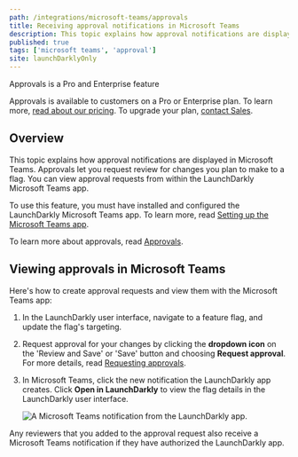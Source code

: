 ```yaml
---
path: /integrations/microsoft-teams/approvals
title: Receiving approval notifications in Microsoft Teams
description: This topic explains how approval notifications are displayed in Microsoft Teams.
published: true
tags: ['microsoft teams', 'approval']
site: launchDarklyOnly
---
```


<Callout intent="primary">
<CalloutTitle>Approvals is a Pro and Enterprise feature</CalloutTitle>
<CalloutDescription>

Approvals is available to customers on a Pro or Enterprise plan. To learn more, [read about our pricing](https://launchdarkly.com/pricing/). To upgrade your plan, [contact Sales](https://launchdarkly.com/contact-sales/).

</CalloutDescription>
</Callout>

## Overview

This topic explains how approval notifications are displayed in Microsoft Teams. Approvals let you request review for changes you plan to make to a flag. You can view approval requests from within the LaunchDarkly Microsoft Teams app.

To use this feature, you must have installed and configured the LaunchDarkly Microsoft Teams app. To learn more, read [Setting up the Microsoft Teams app](/integrations/microsoft-teams/setting-up).

To learn more about approvals, read [Approvals](/home/feature-workflows/approvals).

## Viewing approvals in Microsoft Teams

Here's how to create approval requests and view them with the Microsoft Teams app:

1. In the LaunchDarkly user interface, navigate to a feature flag, and update the flag's targeting.
2. Request approval for your changes by clicking the **dropdown icon** on the 'Review and Save' or 'Save' button and choosing **Request approval**. For more details, read [Requesting approvals](/home/feature-workflows/approvals#requesting-approvals).
3. In Microsoft Teams, click the new notification the LaunchDarkly app creates. Click **Open in LaunchDarkly** to view the flag details in the LaunchDarkly user interface.

   ![A Microsoft Teams notification from the LaunchDarkly app.](teams-ld-approval-notification.png)

Any reviewers that you added to the approval request also receive a Microsoft Teams notification if they have authorized the LaunchDarkly app.
